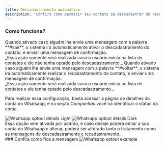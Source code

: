 ```yaml
---
title: Descadastramento automático
description: 'Confira como permitir seu contato se descadastrar do recebimento de mensagens de forma automática'
---
```


### Como funciona?

<Card title="Descadastrando">
Quando ativado caso alguém lhe envie uma mensagem com a palavra **#sair**, o sistema irá automaticamente ativar o descadastramento do contato, e enviar uma mensagem de confirmação.<br/>
_Essa ação somente será realizada caso o usuário exista na lista de contatos e ele não tenha optado pelo descadastramento._
</Card>
<Card title="Recadastrando">
Quando ativado caso alguém lhe envie uma mensagem com a palavra **#voltar**, o sistema irá automaticamente realizar o recadastramento do contato, e enviar uma mensagem de confirmação.<br/>
_Essa ação somente será realizada caso o usuário exista na lista de contatos e ele tenha optado pelo descadastramento._
</Card>

Para realizar essa configuração, basta acessar a página de detalhes da conta do Whatsapp, e na seção *Campanhas* você irá identificar o status da conta.
<br/>
<Frame>
  <img
    className="block dark:hidden"
    src="/images/providers/whatsapp/whatsapp-optout-details-light.png"
    alt="Whatsapp optout details Light"
  />
  <img
    className="hidden dark:block"
    src="/images/providers/whatsapp/whatsapp-optout-details-dark.png"
    alt="Whatsapp optout details Dark"
  />
</Frame>
<br/>
<Note>Essa opção vem ativada por padrão, e caso deseje poderá editar a sua conta do Whatsapp e alterar, poderá ser alterado tanto o tratamento como as mensagens de descadastramento e recadastramento.</Note>

<br/>
### Confira como fica a mensagem
<Frame>
  <img
    src="/images/providers/whatsapp/whatsapp-optout-example.png"
    alt="Whatsapp optout example"
  />
</Frame>